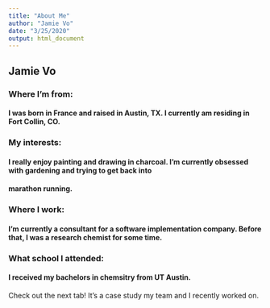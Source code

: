 ```yaml
---
title: "About Me"
author: "Jamie Vo"
date: "3/25/2020"
output: html_document
---
```

## Jamie Vo

### Where I'm from:
#### I was born in France and raised in Austin, TX. I currently am residing in Fort Collin, CO. 

### My interests:
#### I really enjoy painting and drawing in charcoal. I'm currently obsessed with gardening and trying to get back into <br>
#### marathon running. 

### Where I work:
#### I'm currently a consultant for a software implementation company. Before that, I was a research chemist for some time. 

### What school I attended:
#### I received my bachelors in chemsitry from UT Austin.

Check out the next tab! It's a case study my team and I recently worked on. 